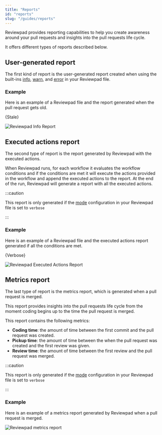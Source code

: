 ```yaml
---
title: "Reports"
id: "reports"
slug: "/guides/reports"
---
```



Reviewpad provides reporting capabilities to help you create awareness around your pull requests and insights into the pull requests life cycle.

It offers different types of reports described below.

## User-generated report

The first kind of report is the user-generated report created when using the built-ins [info](/guides/built-ins#info), [warn](/guides/built-ins#warn), and [error](/guides/built-ins#error) in your Reviewpad file.

### Example

Here is an example of a Reviewpad file and the report generated when the pull request gets old.

<CodeBlock language="yml" title="reviewpad.yml">{Stale}</CodeBlock>

![Reviewpad Info Report](/img/reports/info.png)

## Executed actions report

The second type of report is the report generated by Reviewpad with the executed actions.

When Reviewpad runs, for each workflow it evaluates the workflow conditions and if the conditions are met it will execute the actions provided in the workflow and append the executed actions to the report. At the end of the run, Reviewpad will generate a report with all the executed actions.

:::caution

This report is only generated if the [mode](/guides/syntax/#mode) configuration in your Reviewpad file is set to `verbose`

:::

### Example

Here is an example of a Reviewpad file and the executed actions report generated if all the conditions are met.

<CodeBlock language="yml" title="reviewpad.yml">{Verbose}</CodeBlock>

![Reviewpad Executed Actions Report](/img/reports/executed_actions.png)

## Metrics report

The last type of report is the metrics report, which is generated when a pull request is merged.

This report provides insights into the pull requests life cycle from the moment coding begins up to the time the pull request is merged.

This report contains the following metrics:
- **Coding time**: the amount of time between the first commit and the pull request was created.
- **Pickup time**: the amount of time between the when the pull request was created and the first review was given.
- **Review time**: the amount of time between the first review and the pull request was merged.

:::caution

This report is only generated if the [mode](/guides/syntax/#mode) configuration in your Reviewpad file is set to `verbose`

:::

### Example

Here is an example of a metrics report generated by Reviewpad when a pull request is merged.

![Reviewpad metrics report](/img/reports/metrics.png)
